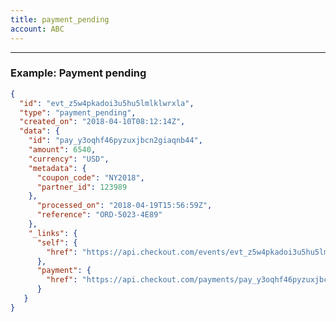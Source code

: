 ```yaml
---
title: payment_pending
account: ABC
---
```


---

### Example: Payment pending

```json
{
  "id": "evt_z5w4pkadoi3u5hu5lmlklwrxla",
  "type": "payment_pending",
  "created_on": "2018-04-10T08:12:14Z",
  "data": {
    "id": "pay_y3oqhf46pyzuxjbcn2giaqnb44",
    "amount": 6540,
    "currency": "USD",
    "metadata": {
      "coupon_code": "NY2018",
      "partner_id": 123989
    },
      "processed_on": "2018-04-19T15:56:59Z",
      "reference": "ORD-5023-4E89"
    },
    "_links": {
      "self": {
        "href": "https://api.checkout.com/events/evt_z5w4pkadoi3u5hu5lmlklwrxla"
      },
      "payment": {
        "href": "https://api.checkout.com/payments/pay_y3oqhf46pyzuxjbcn2giaqnb44"
      }
   }
}
```